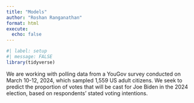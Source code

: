 ```yaml
---
title: "Models"
author: "Roshan Ranganathan"
format: html
execute: 
  echo: false
---
```


```r
#| label: setup
#| message: FALSE
library(tidyverse)
```

We are working with polling data from a YouGov survey conducted on March 10-12, 2024, which sampled 1,559 US adult citizens. We seek to predict the proportion of votes that will be cast for Joe Biden in the 2024 election, based on respondents' stated voting intentions.